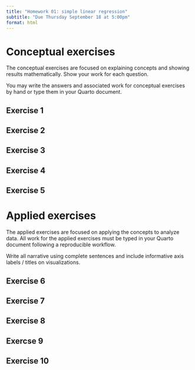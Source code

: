 ```yaml
---
title: "Homework 01: simple linear regression"
subtitle: "Due Thursday September 18 at 5:00pm"
format: html
---
```


# Conceptual exercises

The conceptual exercises are focused on explaining concepts and showing results mathematically. Show your work for each question.

You may write the answers and associated work for conceptual exercises by hand or type them in your Quarto document.

## Exercise 1

## Exercise 2

## Exercise 3

## Exercise 4

## Exercise 5

# Applied exercises

The applied exercises are focused on applying the concepts to analyze data. All work for the applied exercises must be typed in your Quarto document following a reproducible workflow.

Write all narrative using complete sentences and include informative axis labels / titles on visualizations.

## Exercise 6

## Exercise 7

## Exercise 8

## Exercse 9

## Exercise 10